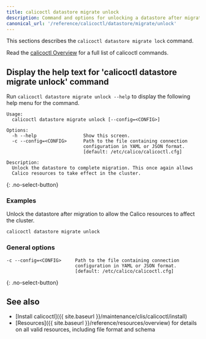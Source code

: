 ```yaml
---
title: calicoctl datastore migrate unlock
description: Command and options for unlocking a datastore after migration.
canonical_url: '/reference/calicoctl/datastore/migrate/unlock'
---
```


This sections describes the `calicoctl datastore migrate lock` command.

Read the [calicoctl Overview]({{site.baseurl}}/reference/calicoctl/overview)
for a full list of calicoctl commands.

## Display the help text for 'calicoctl datastore migrate unlock' command

Run `calicoctl datastore migrate unlock --help` to display the following help menu for the
command.

```
Usage:
  calicoctl datastore migrate unlock [--config=<CONFIG>]

Options:
  -h --help                 Show this screen.
  -c --config=<CONFIG>      Path to the file containing connection
                            configuration in YAML or JSON format.
                            [default: /etc/calico/calicoctl.cfg]

Description:
  Unlock the datastore to complete migration. This once again allows
  Calico resources to take effect in the cluster.
```
{: .no-select-button}

### Examples

Unlock the datastore after migration to allow the Calico resources to affect
the cluster.

```bash
calicoctl datastore migrate unlock
```

### General options

```
-c --config=<CONFIG>     Path to the file containing connection
                         configuration in YAML or JSON format.
                         [default: /etc/calico/calicoctl.cfg]
```
{: .no-select-button}

## See also

-  [Install calicoctl]({{ site.baseurl }}/maintenance/clis/calicoctl/install)
-  [Resources]({{ site.baseurl }}/reference/resources/overview) for details on all valid resources, including file format
   and schema

